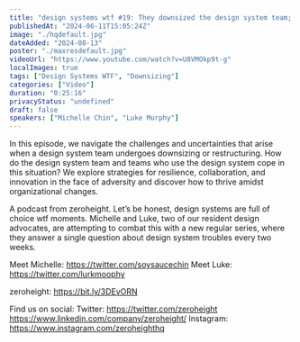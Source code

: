 ```yaml
---
title: "design systems wtf #19: They downsized the design system team; how do we survive?"
publishedAt: "2024-06-11T15:05:24Z"
image: "./hqdefault.jpg"
dateAdded: "2024-08-13"
poster: "./maxresdefault.jpg"
videoUrl: "https://www.youtube.com/watch?v=U8VMOkp9t-g"
localImages: true
tags: ["Design Systems WTF", "Downsizing"]
categories: ["Video"]
duration: "0:25:16"
privacyStatus: "undefined"
draft: false
speakers: ["Michelle Chin", "Luke Murphy"]
---
```

In this episode, we navigate the challenges and uncertainties that arise when a design system team undergoes downsizing or restructuring. How do the design system team and teams who use the design system cope in this situation? We explore strategies for resilience, collaboration, and innovation in the face of adversity and discover how to thrive amidst organizational changes.

A podcast from zeroheight. Let’s be honest, design systems are full of choice wtf moments. Michelle and Luke, two of our resident design advocates, are attempting to combat this with a new regular series, where they answer a single question about design system troubles every two weeks.

Meet Michelle: https://twitter.com/soysaucechin
Meet Luke: https://twitter.com/lurkmoophy

zeroheight: https://bit.ly/3DEvORN

Find us on social:
Twitter: https://twitter.com/zeroheight
https://www.linkedin.com/company/zeroheight/
Instagram: https://www.instagram.com/zeroheighthq

